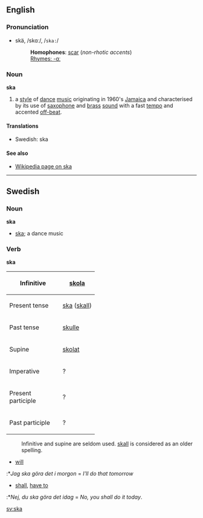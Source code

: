 ==English==
===Pronunciation===
*skä, /skɑː/, /<tt>ska:</tt>/
*:'''Homophones''': [[scar]] (''non-rhotic accents'')
*:[[Rhymes:English:-ɑː|Rhymes: -ɑː]]

===Noun===
'''ska'''

#a [[style]] of [[dance]] [[music]] originating in 1960's [[Jamaica]] and characterised by its use of [[saxophone]] and [[brass]] [[sound]] with a fast [[tempo]] and accented [[off-beat]].

==== Translations ====
*Swedish: ska

====See also====
*[[w:ska|Wikipedia page on ska]]
----
==Swedish==
===Noun===
'''ska'''
*[[ska#English|ska]]; a dance music

===Verb===
'''ska'''

{| border=1 cellspacing=0
|- align=center
! width=125 bgcolor="#FFFFF0" | Infinitive
| [[skola]]
|- align=center
! width=125 bgcolor="#FFFFF0" | Present tense
| [[ska]] ([[skall]])
|- align=center
! width=125 bgcolor="#FFFFF0" | Past tense
| [[skulle]]
|- align=center
! width=125 bgcolor="#FFFFF0" | Supine
| [[skolat]]
|- align=center
! width=125 bgcolor="#FFFFF0" | Imperative
| ?
|- align=center
! width=125 bgcolor="#FFFFF0" | Present participle
| colspan=2 | ?
|- align=center
! width=125 bgcolor="#FFFFF0" | Past participle
| colspan=2 | ?
|}
:Infinitive and supine are seldom used. [[skall]] is considered as an older spelling.


*[[will]]
:*''Jag ska göra det i morgon'' = ''I'll do that tomorrow''
*[[shall]], [[have to]]
:*''Nej, du ska göra det idag'' = ''No, you shall do it today''.

[[sv:ska]]